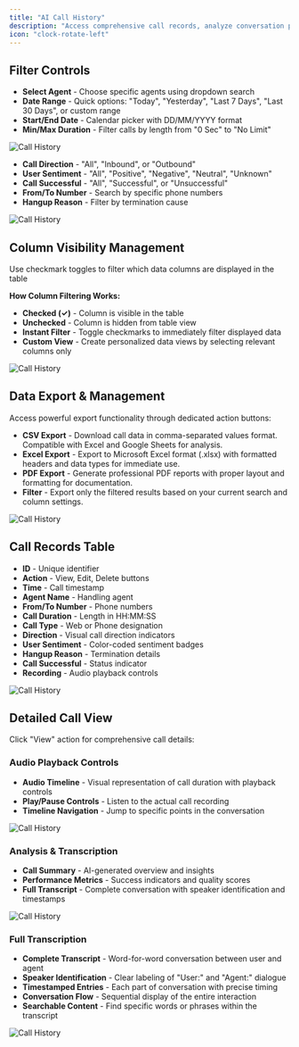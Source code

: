 ```yaml
---
title: "AI Call History"
description: "Access comprehensive call records, analyze conversation patterns, and track customer interactions across your AI call system with advanced filtering and search capabilities."
icon: "clock-rotate-left"
---
```

## Filter Controls

- **Select Agent** - Choose specific agents using dropdown search
- **Date Range** - Quick options: "Today", "Yesterday", "Last 7 Days", "Last 30 Days", or custom range
- **Start/End Date** - Calendar picker with DD/MM/YYYY format
- **Min/Max Duration** - Filter calls by length from "0 Sec" to "No Limit"

![Call History](/images/ai/call-history/primaryfilter.png)
 
- **Call Direction** - "All", "Inbound", or "Outbound"
- **User Sentiment** - "All", "Positive", "Negative", "Neutral", "Unknown"
- **Call Successful** - "All", "Successful", or "Unsuccessful"
- **From/To Number** - Search by specific phone numbers
- **Hangup Reason** - Filter by termination cause

![Call History](/images/ai/call-history/advancefilter.png)

## Column Visibility Management
Use checkmark toggles to filter which data columns are displayed in the table

**How Column Filtering Works:**
- **Checked (✓)** - Column is visible in the table
- **Unchecked** - Column is hidden from table view
- **Instant Filter** - Toggle checkmarks to immediately filter displayed data
- **Custom View** - Create personalized data views by selecting relevant columns only


![Call History](/images/ai/call-History/filter-options.png)

## Data Export & Management
Access powerful export functionality through dedicated action buttons:

- **CSV Export** - Download call data in comma-separated values format. Compatible with Excel and Google Sheets for analysis.
- **Excel Export** - Export to Microsoft Excel format (.xlsx) with formatted headers and data types for immediate use.
- **PDF Export** - Generate professional PDF reports with proper layout and formatting for documentation.
- **Filter** - Export only the filtered results based on your current search and column settings.

![Call History](/images/ai/call-History/cvc-pdf.png)



## Call Records Table
- **ID** - Unique identifier 
- **Action** - View, Edit, Delete buttons
- **Time** - Call timestamp 
- **Agent Name** - Handling agent 
- **From/To Number** - Phone numbers 
- **Call Duration** - Length in HH:MM:SS 
- **Call Type** - Web or Phone designation
- **Direction** - Visual call direction indicators
- **User Sentiment** - Color-coded sentiment badges
- **Hangup Reason** - Termination details 
- **Call Successful** - Status indicator 
- **Recording** - Audio playback controls

![Call History](/images/ai/call-history/id.png)

## Detailed Call View

Click "View" action for comprehensive call details:

### Audio Playback Controls
- **Audio Timeline** - Visual representation of call duration with playback controls
- **Play/Pause Controls** - Listen to the actual call recording
- **Timeline Navigation** - Jump to specific points in the conversation

![Call History](/images/ai/call-history/header.png)

### Analysis & Transcription
- **Call Summary** - AI-generated overview and insights
- **Performance Metrics** - Success indicators and quality scores
- **Full Transcript** - Complete conversation with speaker identification and timestamps

![Call History](/images/ai/call-history/conversation-analysis.png)

### Full Transcription
- **Complete Transcript** - Word-for-word conversation between user and agent
- **Speaker Identification** - Clear labeling of "User:" and "Agent:" dialogue
- **Timestamped Entries** - Each part of conversation with precise timing
- **Conversation Flow** - Sequential display of the entire interaction
- **Searchable Content** - Find specific words or phrases within the transcript

![Call History](/images/ai/call-history/transcription.png)
